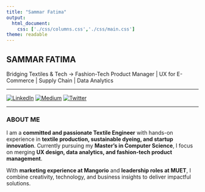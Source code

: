 ```yaml
---
title: "Sammar Fatima"
output:
  html_document:
    css: ['./css/columns.css','./css/main.css']
theme: readable
---
```


:::::: {.center}

# SAMMAR FATIMA

Bridging Textiles & Tech → Fashion-Tech Product Manager | UX for E-Commerce | Supply Chain | Data Analytics  

--------------

[![LinkedIn](https://img.shields.io/badge/LinkedIn-%230077B5.svg?logo=linkedin&logoColor=white)](https://linkedin.com/in/your-linkedin) 
[![Medium](https://img.shields.io/badge/Medium-12100E?logo=medium&logoColor=white)](https://medium.com/@your-medium) 
[![Twitter](https://img.shields.io/badge/Twitter-%231DA1F2.svg?logo=Twitter&logoColor=white)](https://twitter.com/your-twitter)

--------------

::::::

<h3> ABOUT ME </h3>

I am a **committed and passionate Textile Engineer** with hands-on experience in **textile production, sustainable dyeing, and startup innovation**. Currently pursuing my **Master’s in Computer Science**, I focus on merging **UX design, data analytics, and fashion-tech product management**.  

With **marketing experience at Mangorio** and **leadership roles at MUET**, I combine creativity, technology, and business insights to deliver impactful solutions.
